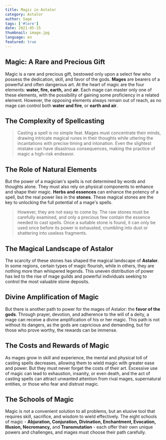 ```yaml
---
title: Magic in Astalor
category: Astalor
author: Sage
tags: ['#lore']
date: 2021-05-15
thumbnail: image.jpg
language: en
featured: true
---
```


## Magic: A Rare and Precious Gift

Magic is a rare and precious gift, bestowed only upon a select few who possess the dedication, skill, and favor of the gods. **Mages** are bearers of a powerful and often dangerous art. At the heart of magic are the four elements: **water, fire, earth,** and **air**. Each mage can master only one of these elements, with the possibility of gaining some proficiency in a related element. However, the opposing elements always remain out of reach, as no mage can control both **water and fire**, or **earth and air**.

## The Complexity of Spellcasting

> Casting a spell is no simple feat. Mages must concentrate their minds, drawing intricate magical runes in their thoughts while uttering the incantations with precise timing and intonation. Even the slightest mistake can have disastrous consequences, making the practice of magic a high-risk endeavor.

## The Role of Natural Elements

But the power of a magician's spells is not determined by words and thoughts alone. They must also rely on physical components to enhance and shape their magic. **Herbs and essences** can enhance the potency of a spell, but the real power lies in the **stones**. These magical stones are the key to unlocking the full potential of a mage's spells.

> However, they are not easy to come by. The raw stones must be carefully examined, and only a precious few contain the essence needed to cast spells. Once a suitable stone is found, it can only be used once before its power is exhausted, crumbling into dust or shattering into useless fragments.

## The Magical Landscape of Astalor

The scarcity of these stones has shaped the magical landscape of **Astalor**. In some regions, certain types of magic flourish, while in others, they are nothing more than whispered legends. This uneven distribution of power has led to the rise of mage guilds and powerful individuals seeking to control the most valuable stone deposits.

## Divine Amplification of Magic

But there is another path to power for the mages of Astalor: the **favor of the gods**. Through prayer, devotion, and adherence to the will of a deity, a mage can receive a divine amplification of his or her magic. This path is not without its dangers, as the gods are capricious and demanding, but for those who prove worthy, the rewards can be immense.

## The Costs and Rewards of Magic

As mages grow in skill and experience, the mental and physical toll of casting spells decreases, allowing them to wield magic with greater ease and power. But they must never forget the costs of their art. Excessive use of magic can lead to exhaustion, insanity, or even death, and the act of casting spells can attract unwanted attention from rival mages, supernatural entities, or those who fear and distrust magic.

## The Schools of Magic

Magic is not a convenient solution to all problems, but an elusive tool that requires skill, sacrifice, and wisdom to wield effectively. The eight schools of magic - **Abjuration, Conjuration, Divination, Enchantment, Evocation, Illusion, Necromancy,** and **Transmutation** - each offer their own unique powers and challenges, and mages must choose their path carefully.
